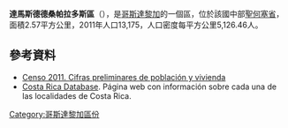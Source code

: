 '''達馬斯德德桑帕拉多斯區'''（{{lang-es|Damas}}），是[[哥斯達黎加|哥斯達黎加]]的一個區，位於該國中部[[聖何塞省_(哥斯達黎加)|聖何塞省]]，面積2.57平方公里，2011年人口13,175，人口密度每平方公里5,126.46人。

==參考資料==
*[http://www.inec.go.cr/A/MS/Censos/Censo%202011/Cifras%20preliminares/01.%20Cifras%20preliminares%20de%20Poblaci%C3%B3n%20y%20Vivienda.pdf Censo 2011. Cifras preliminares de población y vivienda]{{dead link|date=十月 2017 |bot=InternetArchiveBot }}
* [https://web.archive.org/web/20170522102040/http://costaricadatabase.com/ Costa Rica Database]. Página web con información sobre cada una de las localidades de Costa Rica.

{{CostaRica-geo-stub}}
[[Category:哥斯達黎加區份|Category:哥斯達黎加區份]]